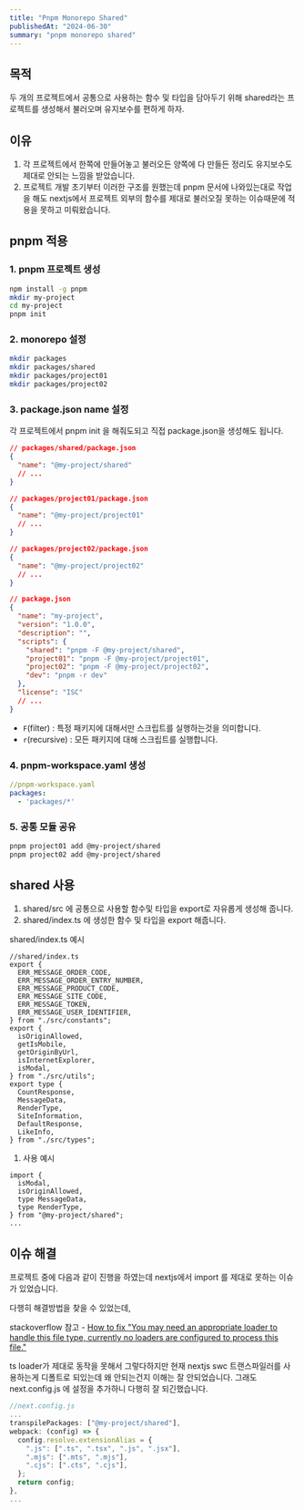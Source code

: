 ```yaml
---
title: "Pnpm Monorepo Shared"
publishedAt: "2024-06-30"
summary: "pnpm monorepo shared"
---
```


## **목적**

두 개의 프로젝트에서 공통으로 사용하는 함수 및 타입을 담아두기 위해 shared라는 프로젝트를 생성해서 불러오며 유지보수를 편하게 하자.

## **이유**

1. 각 프로젝트에서 한쪽에 만들어놓고 불러오든 양쪽에 다 만들든 정리도 유지보수도 제대로 안되는 느낌을 받았습니다.
2. 프로젝트 개발 초기부터 이러한 구조를 원했는데 pnpm 문서에 나와있는대로 작업을 해도 nextjs에서 프로젝트 외부의 함수를 제대로 불러오질 못하는 이슈때문에 적용을 못하고 미뤄왔습니다.

## **pnpm 적용**

### **1. pnpm 프로젝트 생성**

```bash
npm install -g pnpm
mkdir my-project
cd my-project
pnpm init
```

### **2. monorepo 설정**

```bash
mkdir packages
mkdir packages/shared
mkdir packages/project01
mkdir packages/project02
```

### **3. package.json name 설정**

각 프로젝트에서 pnpm init 을 해줘도되고 직접 package.json을 생성해도 됩니다.

```json
// packages/shared/package.json
{
  "name": "@my-project/shared"
  // ...
}
```

```json
// packages/project01/package.json
{
  "name": "@my-project/project01"
  // ...
}
```

```json
// packages/project02/package.json
{
  "name": "@my-project/project02"
  // ...
}
```

```json
// package.json
{
  "name": "my-project",
  "version": "1.0.0",
  "description": "",
  "scripts": {
    "shared": "pnpm -F @my-project/shared",
    "project01": "pnpm -F @my-project/project01",
    "project02": "pnpm -F @my-project/project02",
    "dev": "pnpm -r dev"
  },
  "license": "ISC"
  // ...
}
```

- `F`(filter) : 특정 패키지에 대해서만 스크립트를 실행하는것을 의미합니다.
- `r`(recursive) : 모든 패키지에 대해 스크립트를 실행합니다.

### **4. pnpm-workspace.yaml 생성**

```yaml
//pnpm-workspace.yaml
packages:
  - 'packages/*'
```

### **5. 공통 모듈 공유**

```bash
pnpm project01 add @my-project/shared
pnpm project02 add @my-project/shared
```

## **shared 사용**

1. shared/src 에 공통으로 사용할 함수및 타입을 export로 자유롭게 생성해 줍니다.
2. shared/index.ts 에 생성한 함수 및 타입을 export 해줍니다.

shared/index.ts 예시

```tsx
//shared/index.ts
export {
  ERR_MESSAGE_ORDER_CODE,
  ERR_MESSAGE_ORDER_ENTRY_NUMBER,
  ERR_MESSAGE_PRODUCT_CODE,
  ERR_MESSAGE_SITE_CODE,
  ERR_MESSAGE_TOKEN,
  ERR_MESSAGE_USER_IDENTIFIER,
} from "./src/constants";
export {
  isOriginAllowed,
  getIsMobile,
  getOriginByUrl,
  isInternetExplorer,
  isModal,
} from "./src/utils";
export type {
  CountResponse,
  MessageData,
  RenderType,
  SiteInformation,
  DefaultResponse,
  LikeInfo,
} from "./src/types";
```

1. 사용 예시

```tsx
import {
  isModal,
  isOriginAllowed,
  type MessageData,
  type RenderType,
} from "@my-project/shared";
...
```

## **이슈 해결**

프로젝트 중에 다음과 같이 진행을 하였는데 nextjs에서 import 를 제대로 못하는 이슈가 있었습니다.

다행히 해결방법을 찾을 수 있었는데,

stackoverflow 참고 - [How to fix "You may need an appropriate loader to handle this file type, currently no loaders are configured to process this file."](https://stackoverflow.com/questions/72621835/how-to-fix-you-may-need-an-appropriate-loader-to-handle-this-file-type-current)

ts loader가 제대로 동작을 못해서 그렇다하지만 현재 nextjs swc 트랜스파일러를 사용하는게 디폴트로 되있는데 왜 안되는건지 이해는 잘 안되었습니다. 그래도 next.config.js 에 설정을 추가하니 다행히 잘 되긴했습니다.

```jsx
//next.config.js
...
transpilePackages: ["@my-project/shared"],
webpack: (config) => {
  config.resolve.extensionAlias = {
    ".js": [".ts", ".tsx", ".js", ".jsx"],
    ".mjs": [".mts", ".mjs"],
    ".cjs": [".cts", ".cjs"],
  };
  return config;
},
...
```
